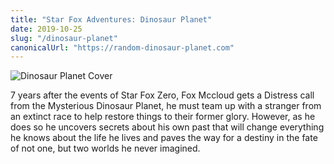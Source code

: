 ```yaml
---
title: "Star Fox Adventures: Dinosaur Planet"
date: 2019-10-25
slug: "/dinosaur-planet"
canonicalUrl: "https://random-dinosaur-planet.com"
---
```


![Dinosaur Planet Cover](./dinosaurplanet.jpg)

7 years after the events of Star Fox Zero, Fox Mccloud gets a Distress call from the Mysterious Dinosaur Planet, he must team up with a stranger from an extinct race to help restore things to their former glory. However, as he does so he uncovers secrets about his own past that will change everything he knows about the life he lives and paves the way for a destiny in the fate of not one, but two worlds he never imagined.

